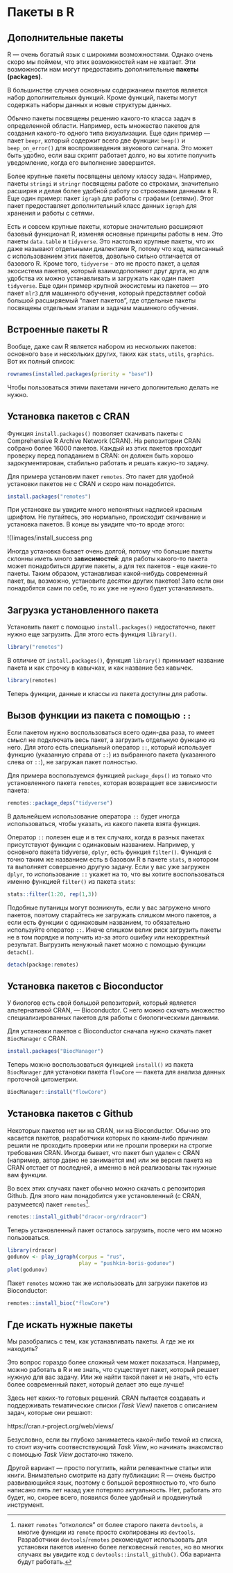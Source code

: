 
# Пакеты в R {#r_packages}

## Дополнительные пакеты {#extra_pack}

R --- очень богатый язык с широкими возможностями. Однако очень скоро мы поймем, что этих возможностей нам не хватает. Эти возможности нам могут предоставить дополнительные **пакеты (packages)**. 

В большинстве случаев основным содержанием пакетов является набор дополнительных функций. Кроме функций, пакеты могут содержать наборы данных и новые структуры данных. 

Обычно пакеты посвящены решению какого-то класса задач в определенной области. Например, есть множество пакетов для создания какого-то одного типа визуализации. Еще один пример --- пакет `beepr`, который содержит всего две функции: `beep()` и `beep_on_error()` для воспроизведения звукового сигнала. Это может быть удобно, если ваш скрипт работает долго, но вы хотите получить уведомление, когда его выполнение завершится.

Более крупные пакеты посвящены целому классу задач. Например, пакеты `stringi` и `stringr` посвящены работе со строками, значительно расширяя и делая более удобной работу со строковыми данными в R. Еще один пример: пакет `igraph` для работы с графами (сетями). Этот пакет предоставляет дополнительный класс данных `igraph` для хранения и работы с сетями.

Есть и совсем крупные пакеты, которые значительно расширяют базовый функционал R, изменяя основные принципы работы в нем. Это пакеты `data.table` и `tidyverse`. Это настолько крупные пакеты, что их даже называют отдельными диалектами R, потому что код, написанный с использованием этих пакетов, довольно сильно отличается от базового R. Кроме того, `tidyverse` - это не просто пакет, а целая экосистема пакетов, который взаимодополняют друг друга, но для удобства их можно устанавливать и загружать как один пакет `tidyverse`. Еще один пример крупной экосистемы из пакетов --- это пакет `mlr3` для машинного обучения, который представляет собой большой расширяемый "пакет пакетов", где отдельные пакеты посвящены отдельным этапам и задачам машинного обучения.

## Встроенные пакеты R {#r_built_in}

Вообще, даже сам R является набором из нескольких пакетов: основного `base` и нескольких других, таких как `stats`, `utils`, `graphics`. Вот их полный список:

```r
rownames(installed.packages(priority = "base"))
```

Чтобы пользоваться этими пакетами ничего дополнительно делать не нужно.

## Установка пакетов с CRAN {#install_cran}

Функция `install.packages()` позволяет скачивать пакеты с Comprehensive R Archive Network (CRAN). На репозитории CRAN собрано более 16000 пакетов. Каждый из этих пакетов проходит проверку перед попаданием в CRAN: он должен быть хорошо задокументирован, стабильно работать и решать какую-то задачу.

Для примера установим пакет `remotes`. Это пакет для удобной установки пакетов не с CRAN и скоро нам понадобится.

```r
install.packages("remotes")
```


При установке вы увидите много непонятных надписей красным шрифтом. Не пугайтесь, это нормально, происходит скачивание и установка пакетов. В конце вы увидите что-то вроде этого:

!()[images/install_success.png]{width=400}

Иногда установка бывает очень долгой, потому что большие пакеты склонны иметь много **зависимостей**: для работы какого-то пакета может понадобиться другие пакеты, а для тех пакетов - еще какие-то пакеты. Таким образом, устанавливая какой-нибудь современный пакет, вы, возможно, установите десятки других пакетов! Зато если они понадобятся сами по себе, то их уже не нужно будет устанавливать.

## Загрузка установленного пакета {#package_load}

Установить пакет с помощью `install.packages()` недостаточно, пакет нужно еще загрузить. Для этого есть функция `library()`.

```r
library("remotes")
```

В отличие от `install.packages()`, функция `library()` принимает название пакета и как строчку в кавычках, и как название без кавычек.

```r
library(remotes)
```

Теперь функции, данные и классы из пакета доступны для работы.

## Вызов функции из пакета с помощью `::` {#from_package}

Если пакетом нужно воспользоваться всего один-два раза, то имеет смысл не подключать весь пакет, а загрузить отдельную функцию из него. Для этого есть специальный оператор `::`, который использует функцию (указанную справа от `::`) из выбранного пакета (указанного слева от `::`), не загружая пакет полностью.

Для примера воспользуемся функцией `package_deps()` из только что установленного пакета `remotes`, которая возвращает все зависимости пакета:

```r
remotes::package_deps("tidyverse")
```

В дальнейшем использование оператора `::` будет иногда использоваться, чтобы указать, из какого пакета взята функция. 

Оператор `::` полезен еще и в тех случаях, когда в разных пакетах присутствуют функции с одинаковым названием. Например, у основного пакета tidyverse, `dplyr`, есть функция `filter()`. Функция с точно таким же названием есть в базовом R в пакете `stats`, в котором та выполняет совершенно другую задачу. Если у вас уже загружен `dplyr`, то использование `::` укажет на то, что вы хотите воспользоваться именно функцией `filter()` из пакета `stats`:

```r
stats::filter(1:20, rep(1,3))
```

Подобные путаницы могут возникнуть, если у вас загружено много пакетов, поэтому старайтесь не загружать слишком много пакетов, а если есть функции с одинаковым названием, то обязательно используйте оператор `::`. Иначе слишком велик риск загрузить пакеты не в том порядке и получить из-за этого ошибку или некорректный результат. Выгрузить ненужный пакет можно с помощью функции `detach()`.

```r
detach(package:remotes)
```

## Установка пакетов c Bioconductor {#install_bioc}

У биологов есть свой большой репозиторий, который является альтернативой CRAN, --- Bioconductor. С него можно скачать множество специализированных пакетов для работы с биологическими данными.

Для установки пакетов с Bioconductor сначала нужно скачать пакет `BiocManager` с CRAN.

```r
install.packages("BiocManager")
```

Теперь можно воспользоваться функцией `install()` из пакета `BiocManager` для установки пакета `flowCore` --- пакета для анализа данных проточной цитометрии.

```r
BiocManager::install("flowCore")
```

## Установка пакетов с Github {#install_github}

Некоторых пакетов нет ни на CRAN, ни на Bioconductor. Обычно это касается пакетов, разработчики которых по каким-либо причинам решили не проходить проверки или не прошли проверки на строгие требования CRAN. Иногда бывает, что пакет был удален с CRAN (например, автор давно не занимается им) или же версия пакета на CRAN отстает от последней, а именно в ней реализованы так нужные вам функции.

Во всех этих случаях пакет обычно можно скачать с репозитория Github. Для этого нам
понадобится уже установленный (с CRAN, разумеется) пакет `remotes`[^devtools]. 

[^devtools]: пакет `remotes` "откололся" от более старого пакета `devtools`, а многие функции из `remote` просто скопированы из `devtools`. Разработчики `devtools`/`remotes` рекомендуют использовать для установки пакетов именно более легковесный `remotes`, но во многих случаях вы увидите код с `devtools::install_github()`. Оба варианта будут работать.

```r
remotes::install_github("dracor-org/rdracor")
```

Теперь установленный пакет осталось загрузить, после чего им можно пользоваться.

```r
library(rdracor)
godunov <- play_igraph(corpus = "rus",
                       play = "pushkin-boris-godunov")
plot(godunov)
```

Пакет `remotes` можно так же использовать для загрузки пакетов из Bioconductor:

```r
remotes::install_bioc("flowCore")
```

## Где искать нужные пакеты {#where_packages}

Мы разобрались с тем, как устанавливать пакеты. А где же их находить?

Это вопрос гораздо более сложный чем может показаться. Например, можно работать в R и не знать, что существует пакет, который решает нужную для вас задачу. Или же найти такой пакет и не знать, что есть более современный пакет, который делает это еще лучше!

Здесь нет каких-то готовых решений. CRAN пытается создавать и поддерживать тематические списки *(Task View)* пакетов с описанием задач, которые они решают:

https://cran.r-project.org/web/views/

Безусловно, если вы глубоко занимаетесь какой-либо темой из списка, то стоит изучить соотвестствующий *Task View*, но начинать знакомство с помощью *Task View* достаточно тяжело.

Другой вариант --- просто погуглить, найти релевантные статьи или книги. Внимательно смотрите на дату публикации: R --- очень быстро развивающийся язык, поэтому с большой вероятностью то, что было написано пять лет назад уже потеряло актуальность. Нет, работать это будет, но, скорее всего, появился более удобный и продвинутый инструмент.